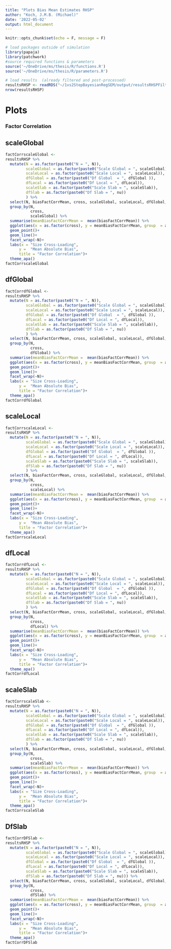 ```yaml
---
title: "Plots Bias Mean Estimates RHSP"
author: "Koch, J.M.B. (Michael)"
date: '2022-05-02'
output: html_document
---
```


```r
knitr::opts_chunk$set(echo = F, message = F)
```


```r
# load packages outside of simulation
library(papaja)
library(patchwork)
#source required functions & parameters
source('~/OneDrive/ms/thesis/R/functions.R')
source('~/OneDrive/ms/thesis/R/parameters.R')
```

```r
# load results  (already filtered and post-processed)
resultsRHSP <- readRDS("~/1vs2StepBayesianRegSEM/output/resultsRHSPFilter.Rds")
nrow(resultsRHSP)
```


# Plots


### Factor Correlation

## scaleGlobal

```r
factCorrscaleGlobal <- 
resultsRHSP %>% 
  mutate(N = as.factor(paste0("N = ", N)),
         scaleGlobal = as.factor(paste0("Scale Global = ", scaleGlobal)),
         scaleLocal = as.factor(paste0("Scale Local = ", scaleLocal)),
         dfGlobal = as.factor(paste0("Df Global  = ", dfGlobal )),
         dfLocal = as.factor(paste0("Df Local = ", dfLocal)),
         scaleSlab = as.factor(paste0("Scale Slab = ", scaleSlab)),
         dfSlab = as.factor(paste0("Df Slab = ", nu))
         ) %>% 
  select(N, biasFactCorrMean, cross, scaleGlobal, scaleLocal, dfGlobal, dfLocal, nu, scaleSlab) %>%
  group_by(N, 
           cross, 
           scaleGlobal) %>% 
  summarise(meanBiasFactCorrMean =  mean(biasFactCorrMean)) %>% 
  ggplot(aes(x = as.factor(cross), y = meanBiasFactCorrMean, group  = as.factor(scaleGlobal), col =  scaleGlobal))+
  geom_point()+
  geom_line()+
  facet_wrap(~N)+
  labs(x = "Size Cross-Loading",
      y =  "Mean Absolute Bias",
      title = "Factor Correlation")+
  theme_apa()
factCorrscaleGlobal
```

## dfGlobal

```r
factCorrdfGlobal <- 
resultsRHSP %>% 
  mutate(N = as.factor(paste0("N = ", N)),
         scaleGlobal = as.factor(paste0("Scale Global = ", scaleGlobal)),
         scaleLocal = as.factor(paste0("Scale Local = ", scaleLocal)),
         dfGlobal = as.factor(paste0("Df Global  = ", dfGlobal )),
         dfLocal = as.factor(paste0("Df Local = ", dfLocal)),
         scaleSlab = as.factor(paste0("Scale Slab = ", scaleSlab)),
         dfSlab = as.factor(paste0("Df Slab = ", nu))
         ) %>% 
  select(N, biasFactCorrMean, cross, scaleGlobal, scaleLocal, dfGlobal, dfLocal, nu, scaleSlab) %>%
  group_by(N, 
           cross, 
           dfGlobal) %>% 
  summarise(meanBiasFactCorrMean =  mean(biasFactCorrMean)) %>% 
  ggplot(aes(x = as.factor(cross), y = meanBiasFactCorrMean, group  = as.factor(dfGlobal), col =  dfGlobal))+
  geom_point()+
  geom_line()+
  facet_wrap(~N)+
  labs(x = "Size Cross-Loading",
      y =  "Mean Absolute Bias",
      title = "Factor Correlation")+
  theme_apa()
factCorrdfGlobal
```


## scaleLocal

```r
factCorrscaleLocal <- 
resultsRHSP %>% 
  mutate(N = as.factor(paste0("N = ", N)),
         scaleGlobal = as.factor(paste0("Scale Global = ", scaleGlobal)),
         scaleLocal = as.factor(paste0("Scale Local = ", scaleLocal)),
         dfGlobal = as.factor(paste0("Df Global  = ", dfGlobal )),
         dfLocal = as.factor(paste0("Df Local = ", dfLocal)),
         scaleSlab = as.factor(paste0("Scale Slab = ", scaleSlab)),
         dfSlab = as.factor(paste0("Df Slab = ", nu))
         ) %>% 
  select(N, biasFactCorrMean, cross, scaleGlobal, scaleLocal, dfGlobal, dfLocal, nu, scaleSlab) %>%
  group_by(N, 
           cross, 
           scaleLocal) %>% 
  summarise(meanBiasFactCorrMean =  mean(biasFactCorrMean)) %>% 
  ggplot(aes(x = as.factor(cross), y = meanBiasFactCorrMean, group  = as.factor(scaleLocal), col =  scaleLocal))+
  geom_point()+
  geom_line()+
  facet_wrap(~N)+
  labs(x = "Size Cross-Loading",
      y =  "Mean Absolute Bias",
      title = "Factor Correlation")+
  theme_apa()
factCorrscaleLocal
```


## dfLocal

```r
factCorrdfLocal <- 
resultsRHSP %>% 
  mutate(N = as.factor(paste0("N = ", N)),
         scaleGlobal = as.factor(paste0("Scale Global = ", scaleGlobal)),
         scaleLocal = as.factor(paste0("Scale Local = ", scaleLocal)),
         dfGlobal = as.factor(paste0("Df Global  = ", dfGlobal )),
         dfLocal = as.factor(paste0("Df Local = ", dfLocal)),
         scaleSlab = as.factor(paste0("Scale Slab = ", scaleSlab)),
         dfSlab = as.factor(paste0("Df Slab = ", nu))
         ) %>% 
  select(N, biasFactCorrMean, cross, scaleGlobal, scaleLocal, dfGlobal, dfLocal, nu, scaleSlab) %>%
  group_by(N, 
           cross, 
           dfLocal) %>% 
  summarise(meanBiasFactCorrMean =  mean(biasFactCorrMean)) %>% 
  ggplot(aes(x = as.factor(cross), y = meanBiasFactCorrMean, group  = as.factor(dfLocal), col =  dfLocal))+
  geom_point()+
  geom_line()+
  facet_wrap(~N)+
  labs(x = "Size Cross-Loading",
      y =  "Mean Absolute Bias",
      title = "Factor Correlation")+
  theme_apa()
factCorrdfLocal
```

## scaleSlab

```r
factCorrscaleSlab <- 
resultsRHSP %>% 
  mutate(N = as.factor(paste0("N = ", N)),
         scaleGlobal = as.factor(paste0("Scale Global = ", scaleGlobal)),
         scaleLocal = as.factor(paste0("Scale Local = ", scaleLocal)),
         dfGlobal = as.factor(paste0("Df Global  = ", dfGlobal )),
         dfLocal = as.factor(paste0("Df Local = ", dfLocal)),
         scaleSlab = as.factor(paste0("Scale Slab = ", scaleSlab)),
         dfSlab = as.factor(paste0("Df Slab = ", nu))
         ) %>% 
  select(N, biasFactCorrMean, cross, scaleGlobal, scaleLocal, dfGlobal, dfLocal, nu, scaleSlab) %>%
  group_by(N, 
           cross, 
           scaleSlab) %>% 
  summarise(meanBiasFactCorrMean =  mean(biasFactCorrMean)) %>% 
  ggplot(aes(x = as.factor(cross), y = meanBiasFactCorrMean, group  = as.factor(scaleSlab), col =  scaleSlab))+
  geom_point()+
  geom_line()+
  facet_wrap(~N)+
  labs(x = "Size Cross-Loading",
      y =  "Mean Absolute Bias",
      title = "Factor Correlation")+
  theme_apa()
factCorrscaleSlab
```


## DfSlab

```r
factCorrDFSlab <- 
resultsRHSP %>% 
  mutate(N = as.factor(paste0("N = ", N)),
         scaleGlobal = as.factor(paste0("Scale Global = ", scaleGlobal)),
         scaleLocal = as.factor(paste0("Scale Local = ", scaleLocal)),
         dfGlobal = as.factor(paste0("Df Global  = ", dfGlobal )),
         dfLocal = as.factor(paste0("Df Local = ", dfLocal)),
         scaleSlab = as.factor(paste0("Scale Slab = ", scaleSlab)),
         dfSlab = as.factor(paste0("Df Slab = ", nu))) %>% 
  select(N, biasFactCorrMean, cross, scaleGlobal, scaleLocal, dfGlobal, dfLocal, dfSlab, scaleSlab) %>%
  group_by(N, 
           cross, 
           dfSlab) %>% 
  summarise(meanBiasFactCorrMean =  mean(biasFactCorrMean)) %>% 
  ggplot(aes(x = as.factor(cross), y = meanBiasFactCorrMean, group  = as.factor(dfSlab), col =  dfSlab))+
  geom_point()+
  geom_line()+
  facet_wrap(~N)+
  labs(x = "Size Cross-Loading",
      y =  "Mean Absolute Bias",
      title = "Factor Correlation")+
  theme_apa()
factCorrDFSlab
```

